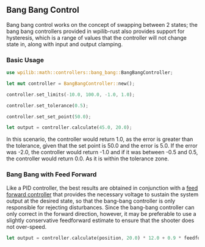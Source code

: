 ## Bang Bang Control

Bang bang control works on the concept of swapping between 2 states; the bang bang controllers provided in wpilib-rust
also provides support for hysteresis, which is a range of values that the controller will not change state in, along with
input and output clamping.

### Basic Usage

```rust copy
use wpilib::math::controllers::bang_bang::BangBangController;

let mut controller = BangBangController::new();

controller.set_limits(-10.0, 100.0, -1.0, 1.0);

controller.set_tolerance(0.5);

controller.set_set_point(50.0);

let output = controller.calculate(45.0, 20.0);
```

In this scenario, the controller would return 1.0, as the error is greater than the tolerance, given that the set point
is 50.0 and the error is 5.0. If the error was -2.0, the controller would return -1.0 and if it was between -0.5 and
0.5, the controller would return 0.0. As it is within the tolerance zone.

### Bang Bang with Feed Forward

Like a PID controller, the best results are obtained in conjunction with a [feed forward controller](../feed_forward/introduction)
that provides the necessary voltage to sustain the system output at the desired state, so that the bang-bang controller
is only responsible for rejecting disturbances. Since the bang-bang controller can only correct in the forward direction,
however, it may be preferable to use a slightly conservative feedforward estimate to ensure that the shooter does not
over-speed.

```rust copy
let output = controller.calculate(position, 20.0) * 12.0 + 0.9 * feedforward.calculate(setpoint);
```
